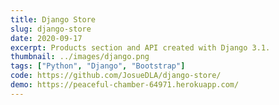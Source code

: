---
title: Django Store
slug: django-store
date: 2020-09-17
excerpt: Products section and API created with Django 3.1.
thumbnail: ../images/django.png
tags: ["Python", "Django", "Bootstrap"]
code: https://github.com/JosueDLA/django-store/
demo: https://peaceful-chamber-64971.herokuapp.com/
---
